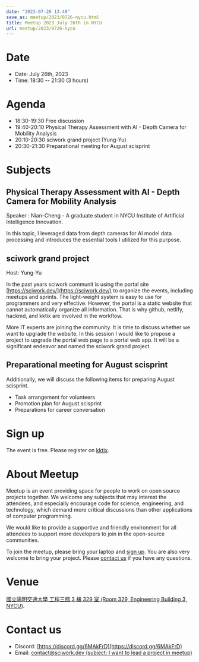```yaml
---
date: "2023-07-20 13:40"
save_as: meetup/2023/0726-nycu.html
title: Meetup 2023 July 26th in NYCU
url: meetup/2023/0726-nycu
---
```


# Date

- Date: July 26th, 2023
- Time: 18:30 \-- 21:30 (3 hours)

# Agenda

- 18:30-19:30 Free discussion
- 19:40-20:10 Physical Therapy Assessment with AI - Depth Camera for
  Mobility Analysis
- 20:10-20:30 sciwork grand project (Yung-Yu)
- 20:30-21:30 Preparational meeting for August scisprint

# Subjects

## Physical Therapy Assessment with AI - Depth Camera for Mobility Analysis

Speaker : Nian-Cheng - A graduate student in NYCU Institute of
Artificial Intelligence Innovation.

In this topic, I leveraged data from depth cameras for AI model data
processing and introduces the essential tools I utilized for this
purpose.

## sciwork grand project

Host: Yung-Yu

In the past years sciwork communit is using the portal site
[https://sciwork.dev/](https://sciwork.dev/) to organize the events, including meetups and
sprints. The light-weight system is easy to use for programmers and very
effective. However, the portal is a static website that cannot
automatically organize all information. That is why github, netlify,
hackmd, and kktix are involved in the workflow.

More IT experts are joining the community. It is time to discuss whether
we want to upgrade the website. In this session I would like to propose
a project to upgrade the portal web page to a portal web app. It will be
a significant endeavor and named the sciwork grand project.

## Preparational meeting for August scisprint

Additionally, we will discuss the following items for preparing August
scisprint.

- Task arrangement for volunteers
- Promotion plan for August scisprint
- Preparations for career conversation

# Sign up

The event is free. Please register on
[kktix](https://sciwork.kktix.cc/events/meetup-20230726).

# About Meetup

Meetup is an event providing space for people to work on open source
projects together. We welcome any subjects that may interest the
attendees, and especially encourage code for science, engineering, and
technology, which demand more critical discussions than other
applications of computer programming.

We would like to provide a supportive and friendly environment for all
attendees to support more developers to join in the open-source
communities.

To join the meetup, please bring your laptop and [sign up](#sign-up).
You are also very welcome to bring your project. Please [contact
us](#contact-us) if you have any questions.

# Venue

[國立陽明交通大學 工程三館 3 樓 329 室 (Room 329, Engineering Building
3, NYCU)](https://goo.gl/maps/TgDYwohB3CBmQgww9).

<div
  style={{
    overflow: "hidden",
    paddingBottom: "56.25%",
    position: "relative",
    height: 0,
  }}
>
  <Map src="https://www.google.com/maps/embed?pb=!1m18!1m12!1m3!1d905.5596639949631!2d120.99673777209487!3d24.787280157478236!2m3!1f0!2f0!3f0!3m2!1i1024!2i768!4f13.1!3m3!1m2!1s0x3468360f96adabd7%3A0xedfd1ba0fa6c6bf7!2z5ZyL56uL6Zm95piO5Lqk6YCa5aSn5a24IOW3peeoi-S4iemkqA!5e0!3m2!1szh-TW!2stw!4v1678519228058!5m2!1szh-TW!2stw" />
</div>

# Contact us

- Discord: [https://discord.gg/6MAkFrD](https://discord.gg/6MAkFrD)
- Email: [contact@sciwork.dev (subject: I want to lead a project in
  meetup)](mailto:contact@sciwork.dev?subject=[sciwork]%20I%20want%20to%20lead%20a%20project%20in%20scisprint)

